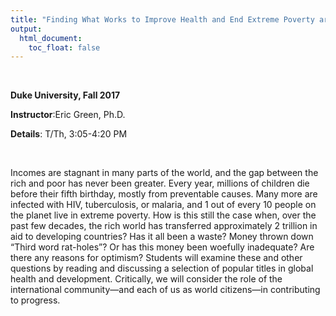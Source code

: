 ```yaml
---
title: "Finding What Works to Improve Health and End Extreme Poverty around the World"
output:
  html_document:
    toc_float: false
---
```

<br>

**Duke University, Fall 2017**

**Instructor**:Eric Green, Ph.D.

**Details**: T/Th, 3:05-4:20 PM

<br>
  
Incomes are stagnant in many parts of the world, and the gap between the rich and poor has never been greater. Every year, millions of children die before their fifth birthday, mostly from preventable causes. Many more are infected with HIV, tuberculosis, or malaria, and 1 out of every 10 people on the planet live in extreme poverty. How is this still the case when, over the past few decades, the rich world has transferred approximately 2 trillion in aid to developing countries? Has it all been a waste? Money thrown down "Third word rat-holes"? Or has this money been woefully inadequate? Are there any reasons for optimism? Students will examine these and other questions by reading and discussing a selection of popular titles in global health and development. Critically, we will consider the role of the international community—and each of us as world citizens—in contributing to progress.